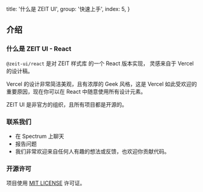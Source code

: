 
  title: '什么是 ZEIT UI',
  group: '快速上手',
  index: 5,
}


## 介绍

### 什么是 ZEIT UI - React

`@zeit-ui/react` 是对 <Link rel="nofollow" target="_blank" pure href="https://github.com/zeit-ui/zeit-style">ZEIT 样式库</Link> 的一个 React 版本实现，
灵感来自于 <Link rel="nofollow" target="_blank" pure href="https://vercel.co/design">Vercel 的设计稿</Link>。

Vercel 的设计非常简洁美观，且有浓厚的 Geek 风格，这是 Vercel 如此受欢迎的重要原因，现在你可以在 React 中随意使用所有设计元素。

ZEIT UI 是非官方的组织，且所有项目都是开源的。

<Spacer y={3} />

### 联系我们

- <Link pure color target="_blank" rel="nofollow" href="https://spectrum.chat/zeit-ui/general?tab=posts">在 Spectrum 上聊天</Link>
- <Link pure color target="_blank" rel="nofollow" href="https://github.com/zeit-ui/react/issues/new">报告问题</Link>
- 我们非常欢迎来自任何人有趣的想法或反馈，也欢迎你贡献代码。

<Spacer y={3} />

### 开源许可

项目使用 [MIT LICENSE](https://github.com/zeit-ui/react/blob/master/LICENSE) 许可证。

